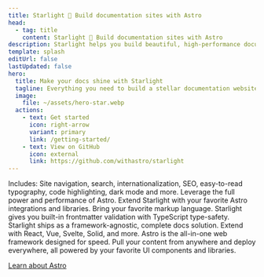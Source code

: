 ```yaml
---
title: Starlight 🌟 Build documentation sites with Astro
head:
  - tag: title
    content: Starlight 🌟 Build documentation sites with Astro
description: Starlight helps you build beautiful, high-performance documentation websites with Astro.
template: splash
editUrl: false
lastUpdated: false
hero:
  title: Make your docs shine with Starlight
  tagline: Everything you need to build a stellar documentation website. Fast, accessible, and easy-to-use.
  image:
    file: ~/assets/hero-star.webp
  actions:
    - text: Get started
      icon: right-arrow
      variant: primary
      link: /getting-started/
    - text: View on GitHub
      icon: external
      link: https://github.com/withastro/starlight
---
```



<CardGrid stagger>
	<Card title="Documentation that delights" icon="open-book">
		Includes: Site navigation, search, internationalization, SEO, easy-to-read
		typography, code highlighting, dark mode and more.
	</Card>
	<Card title="Powered by Astro" icon="rocket">
		Leverage the full power and performance of Astro. Extend Starlight with your
		favorite Astro integrations and libraries.
	</Card>
	<Card title="Markdown, Markdoc, and MDX" icon="document">
		Bring your favorite markup language. Starlight gives you built-in
		frontmatter validation with TypeScript type-safety.
	</Card>
	<Card title="Bring your own UI components" icon="puzzle">
		Starlight ships as a framework-agnostic, complete docs solution. Extend with
		React, Vue, Svelte, Solid, and more.
	</Card>
</CardGrid>

<TestimonialGrid>
  <Testimonial
    dir="ltr"
    lang="en"
    link={new URL('https://x.com/sylwiavargas')}
    avatar="https://pbs.twimg.com/profile_images/1382705200125853702/Ji3F2dl3_400x400.jpg"
    name="Sylwia"
    handle="SylwiaVargas"
    content="I used Starlight in my last job and loved it. Great components, intuitive design, and super-responsive community (whenever anyone needed something, they’d ship it soonish or tell you a workaround). Very pleasant experience."
  />
  <Testimonial
    dir="ltr"
    link={new URL('https://x.com/sulco')}
    avatar="https://pbs.twimg.com/profile_images/1627613748818022401/SOy8wRn7_400x400.png"
    name="Tomek"
    handle="sulco"
    content="Starlight is our go-to example of a great DX: the speed, convenience, and attention to details is inspiring. It takes care of the tech and the looks, so you can focus on your content 👏
StackBlitz team absolutely loves it!"
  />
</TestimonialGrid>

<AboutAstro title="Brought to you by">
Astro is the all-in-one web framework designed for speed.
Pull your content from anywhere and deploy everywhere, all powered by your favorite UI components and libraries.

[Learn about Astro](https://astro.build/)

</AboutAstro>
